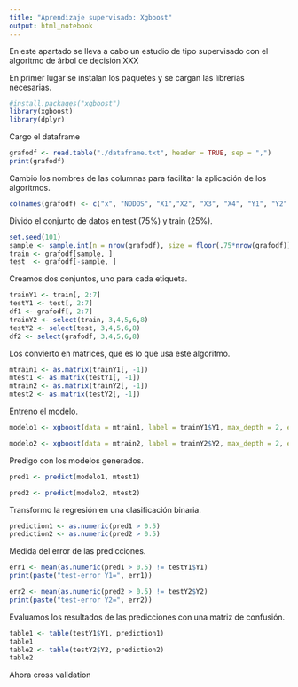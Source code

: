 ---
title: "Aprendizaje supervisado: Xgboost"
output: html_notebook
---

En este apartado se lleva a cabo un estudio de tipo supervisado con el algoritmo de árbol de decisión XXX

En primer lugar se instalan los paquetes y se cargan las librerías necesarias.
```{r}
#install.packages("xgboost")
library(xgboost)
library(dplyr)
```
Cargo el dataframe
```{r}
grafodf <- read.table("./dataframe.txt", header = TRUE, sep = ",")
print(grafodf)
```
Cambio los nombres de las columnas para facilitar la aplicación de los algoritmos.
```{r}
colnames(grafodf) <- c("x", "NODOS", "X1","X2", "X3", "X4", "Y1", "Y2" )
```

Divido el conjunto de datos en test (75%) y train (25%).
```{r}
set.seed(101)  
sample <- sample.int(n = nrow(grafodf), size = floor(.75*nrow(grafodf)), replace = F)
train <- grafodf[sample, ]
test  <- grafodf[-sample, ]
```
Creamos dos conjuntos, uno para cada etiqueta.
```{r}
trainY1 <- train[, 2:7]
testY1 <- test[, 2:7]
df1 <- grafodf[, 2:7]
trainY2 <- select(train, 3,4,5,6,8) 
testY2 <- select(test, 3,4,5,6,8) 
df2 <- select(grafodf, 3,4,5,6,8) 
```
Los convierto en matrices, que es lo que usa este algoritmo. 
```{r}
mtrain1 <- as.matrix(trainY1[, -1])
mtest1 <- as.matrix(testY1[, -1])
mtrain2 <- as.matrix(trainY2[, -1])
mtest2 <- as.matrix(testY2[, -1])
```

Entreno el modelo.
```{r}
modelo1 <- xgboost(data = mtrain1, label = trainY1$Y1, max_depth = 2, eta = 1, nthread = 2, nrounds = 2, objective = "binary:logistic")

modelo2 <- xgboost(data = mtrain2, label = trainY2$Y2, max_depth = 2, eta = 1, nthread = 2, nrounds = 2, objective = "binary:logistic")
```
Predigo con los modelos generados.
```{r}
pred1 <- predict(modelo1, mtest1)

pred2 <- predict(modelo2, mtest2)
```

Transformo la regresión en una clasificación binaria.
```{r}
prediction1 <- as.numeric(pred1 > 0.5)
prediction2 <- as.numeric(pred2 > 0.5)
```
Medida del error de las predicciones. 
```{r}
err1 <- mean(as.numeric(pred1 > 0.5) != testY1$Y1)
print(paste("test-error Y1=", err1))

err2 <- mean(as.numeric(pred2 > 0.5) != testY2$Y2)
print(paste("test-error Y2=", err2))
```
Evaluamos los resultados de las predicciones con una matriz de confusión.
```{r}
table1 <- table(testY1$Y1, prediction1)
table1
table2 <- table(testY2$Y2, prediction2)
table2
```
Ahora cross validation